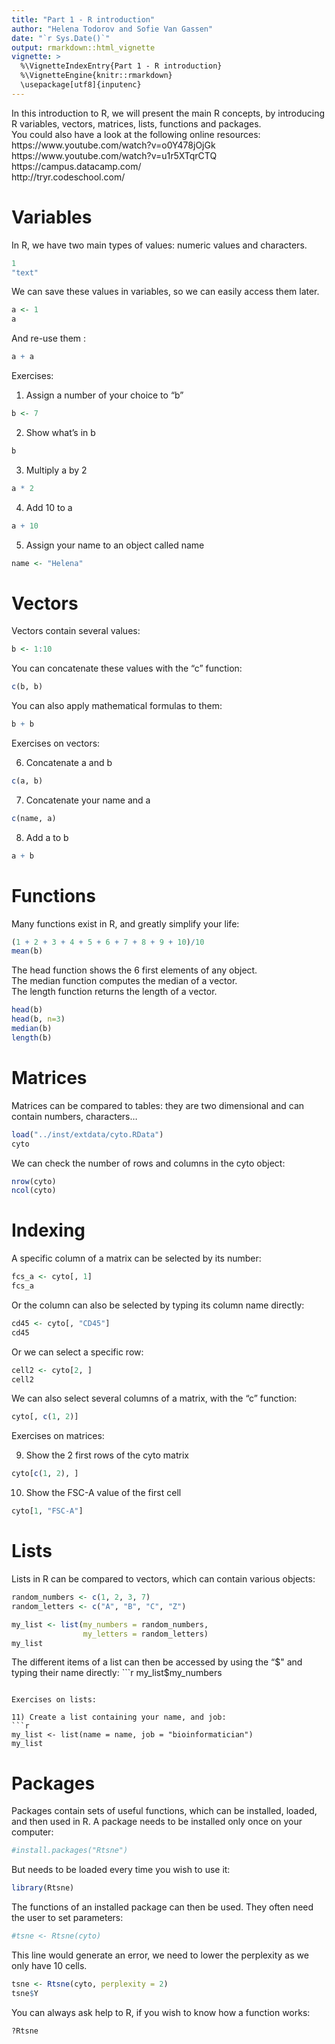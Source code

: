 ```yaml
---
title: "Part 1 - R introduction"
author: "Helena Todorov and Sofie Van Gassen"
date: "`r Sys.Date()`"
output: rmarkdown::html_vignette
vignette: >
  %\VignetteIndexEntry{Part 1 - R introduction}
  %\VignetteEngine{knitr::rmarkdown}
  \usepackage[utf8]{inputenc}
---
```


In this introduction to R, we will present the main R concepts, by introducing 
R variables, vectors, matrices, lists, functions and packages.  
You could also have a look at the following online resources:  
https://www.youtube.com/watch?v=o0Y478jOjGk  
https://www.youtube.com/watch?v=u1r5XTqrCTQ  
https://campus.datacamp.com/  
http://tryr.codeschool.com/  

# Variables

In R, we have two main types of values: numeric values and characters.
```r
1
"text"
```

We can save these values in variables, so we can easily access them later.
```r
a <- 1
a
```

And re-use them :
```r
a + a
```


Exercises:

1) Assign a number of your choice to "b"
```r
b <- 7
```

2) Show what's in b
```r
b
```

3) Multiply a by 2
```r
a * 2
```

4) Add 10 to a
```r
a + 10
```

5) Assign your name to an object called name
```r
name <- "Helena"
```

# Vectors

Vectors contain several values:
```r
b <- 1:10
```

You can concatenate these values with the "c" function:
```r
c(b, b)
```

You can also apply mathematical formulas to them:
```r
b + b
```

Exercises on vectors:  

6) Concatenate a and b
```r
c(a, b)
```

7) Concatenate your name and a
```r
c(name, a)
```

8) Add a to b
```r
a + b
```

# Functions

Many functions exist in R, and greatly simplify your life:
```r
(1 + 2 + 3 + 4 + 5 + 6 + 7 + 8 + 9 + 10)/10
mean(b)
```

The head function shows the 6 first elements of any object.  
The median function computes the median of a vector.  
The length function returns the length of a vector.
```r
head(b)
head(b, n=3)
median(b)
length(b)
```

# Matrices

Matrices can be compared to tables: they are two dimensional and can contain 
numbers, characters...
```r
load("../inst/extdata/cyto.RData")
cyto
```

We can check the number of rows and columns in the cyto object:
```r
nrow(cyto)
ncol(cyto)
```

# Indexing

A specific column of a matrix can be selected by its number:
```r
fcs_a <- cyto[, 1]
fcs_a
```

Or the column can also be selected by typing its column name directly:
```r
cd45 <- cyto[, "CD45"]
cd45
```

Or we can select a specific row:
```r
cell2 <- cyto[2, ]
cell2
```

We can also select several columns of a matrix, with the "c" function:
```r
cyto[, c(1, 2)]
```

Exercises on matrices:

9) Show the 2 first rows of the cyto matrix
```r
cyto[c(1, 2), ]
```

10) Show the FSC-A value of the first cell
```r
cyto[1, "FSC-A"]
```

# Lists

Lists in R can be compared to vectors, which can contain various objects:
```r
random_numbers <- c(1, 2, 3, 7)
random_letters <- c("A", "B", "C", "Z")
```

```r
my_list <- list(my_numbers = random_numbers, 
                my_letters = random_letters)
my_list
```

The different items of a list can then be accessed by using the "$" and 
typing their name directly:
```r
my_list$my_numbers
```

Exercises on lists:

11) Create a list containing your name, and job:
```r
my_list <- list(name = name, job = "bioinformatician")
my_list
```


# Packages

Packages contain sets of useful functions, which can be installed, loaded, and 
then used in R. A package needs to be installed only once on your computer:
```r
#install.packages("Rtsne")
```

But needs to be loaded every time you wish to use it:
```r
library(Rtsne)
```

The functions of an installed package can then be used. They often need the user to set parameters:
```r
#tsne <- Rtsne(cyto)
```

This line would generate an error, we need to lower the perplexity as we only 
have 10 cells.

```r
tsne <- Rtsne(cyto, perplexity = 2)
tsne$Y
```

You can always ask help to R, if you wish to know how a function works:
```r
?Rtsne
```

